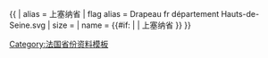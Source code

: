 {{ {{{1<noinclude>|country showdata</noinclude>}}}
| alias = 上塞纳省
| flag alias = Drapeau fr département Hauts-de-Seine.svg
| size = {{{size|}}}
| name = {{#if: {{{name|}}} | {{{name|}}} | 上塞纳省 }}
}}<noinclude>
[[Category:法国省份资料模板]]
</noinclude>